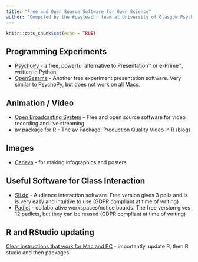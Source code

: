 ```yaml
---
title: "Free and Open Source Software for Open Science"
author: "Compiled by the #psyteachr team at University of Glasgow Psychology"
---
```


```r
knitr::opts_chunk$set(echo = TRUE)
```

## Programming Experiments

- [PsychoPy](http://www.psychopy.org/) - a free, powerful alternative to Presentation™ or e-Prime™, written in Python
- [OpenSesame](https://osdoc.cogsci.nl/3.1/) - Another free experiment presentation software.  Very similar to PsychoPy, but does not work on all Macs.

## Animation / Video

- [Open Broadcasting System](https://sproject.com) - Free and open source software for video recording and live streaming
- [av package for R](https://github.com/ropensci/av#readme) - The av Package: Production Quality Video in R [(blog)](https://ropensci.org/technotes/2018/10/06/av-release/)

## Images

- [Canava](https://www.canva.com/) - for making infographics and posters

## Useful Software for Class Interaction

- [Sli.do](https://www.sli.do/) - Audience interaction software.  Free version gives 3 polls and is is very easy and intuitive to use (GDPR compliant at time of writing)
- [Padlet](https://en-gb.padlet.com/) - collaborative workspaces/notice boards.  The free version gives 12 padlets, but they can be reused (GDPR compliant at time of writing)

## R and RStudio updating

[Clear instructions that work for Mac and PC](http://bioinfo.umassmed.edu/bootstrappers/bootstrappers-courses/courses/rCourse/Additional_Resources/Updating_R.html) - importantly, update R, then R studio and then packages

